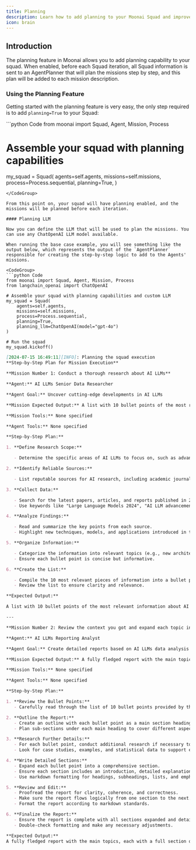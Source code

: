 ```yaml
---
title: Planning
description: Learn how to add planning to your Moonai Squad and improve their performance.
icon: brain
---
```


## Introduction

The planning feature in Moonai allows you to add planning capability to your squad. When enabled, before each Squad iteration, 
all Squad information is sent to an AgentPlanner that will plan the missions step by step, and this plan will be added to each mission description.

### Using the Planning Feature

Getting started with the planning feature is very easy, the only step required is to add `planning=True` to your Squad:

<CodeGroup>
```python Code
from moonai import Squad, Agent, Mission, Process

# Assemble your squad with planning capabilities
my_squad = Squad(
    agents=self.agents,
    missions=self.missions,
    process=Process.sequential,
    planning=True,
)
```
</CodeGroup>

From this point on, your squad will have planning enabled, and the missions will be planned before each iteration.

#### Planning LLM

Now you can define the LLM that will be used to plan the missions. You can use any ChatOpenAI LLM model available.

When running the base case example, you will see something like the output below, which represents the output of the `AgentPlanner` 
responsible for creating the step-by-step logic to add to the Agents' missions.

<CodeGroup>
```python Code
from moonai import Squad, Agent, Mission, Process
from langchain_openai import ChatOpenAI

# Assemble your squad with planning capabilities and custom LLM
my_squad = Squad(
    agents=self.agents,
    missions=self.missions,
    process=Process.sequential,
    planning=True,
    planning_llm=ChatOpenAI(model="gpt-4o")
)

# Run the squad
my_squad.kickoff()
```

```markdown Result
[2024-07-15 16:49:11][INFO]: Planning the squad execution
**Step-by-Step Plan for Mission Execution**

**Mission Number 1: Conduct a thorough research about AI LLMs**

**Agent:** AI LLMs Senior Data Researcher

**Agent Goal:** Uncover cutting-edge developments in AI LLMs

**Mission Expected Output:** A list with 10 bullet points of the most relevant information about AI LLMs

**Mission Tools:** None specified

**Agent Tools:** None specified

**Step-by-Step Plan:**

1. **Define Research Scope:**

   - Determine the specific areas of AI LLMs to focus on, such as advancements in architecture, use cases, ethical considerations, and performance metrics.

2. **Identify Reliable Sources:**

   - List reputable sources for AI research, including academic journals, industry reports, conferences (e.g., NeurIPS, ACL), AI research labs (e.g., OpenAI, Google AI), and online databases (e.g., IEEE Xplore, arXiv).

3. **Collect Data:**

   - Search for the latest papers, articles, and reports published in 2023 and early 2024.
   - Use keywords like "Large Language Models 2024", "AI LLM advancements", "AI ethics 2024", etc.

4. **Analyze Findings:**

   - Read and summarize the key points from each source.
   - Highlight new techniques, models, and applications introduced in the past year.

5. **Organize Information:**

   - Categorize the information into relevant topics (e.g., new architectures, ethical implications, real-world applications).
   - Ensure each bullet point is concise but informative.

6. **Create the List:**

   - Compile the 10 most relevant pieces of information into a bullet point list.
   - Review the list to ensure clarity and relevance.

**Expected Output:**

A list with 10 bullet points of the most relevant information about AI LLMs.

---

**Mission Number 2: Review the context you got and expand each topic into a full section for a report**

**Agent:** AI LLMs Reporting Analyst

**Agent Goal:** Create detailed reports based on AI LLMs data analysis and research findings

**Mission Expected Output:** A fully fledged report with the main topics, each with a full section of information. Formatted as markdown without '```'

**Mission Tools:** None specified

**Agent Tools:** None specified

**Step-by-Step Plan:**

1. **Review the Bullet Points:**
   - Carefully read through the list of 10 bullet points provided by the AI LLMs Senior Data Researcher.

2. **Outline the Report:**
   - Create an outline with each bullet point as a main section heading.
   - Plan sub-sections under each main heading to cover different aspects of the topic.

3. **Research Further Details:**
   - For each bullet point, conduct additional research if necessary to gather more detailed information.
   - Look for case studies, examples, and statistical data to support each section.

4. **Write Detailed Sections:**
   - Expand each bullet point into a comprehensive section.
   - Ensure each section includes an introduction, detailed explanation, examples, and a conclusion.
   - Use markdown formatting for headings, subheadings, lists, and emphasis.

5. **Review and Edit:**
   - Proofread the report for clarity, coherence, and correctness.
   - Make sure the report flows logically from one section to the next.
   - Format the report according to markdown standards.

6. **Finalize the Report:**
   - Ensure the report is complete with all sections expanded and detailed.
   - Double-check formatting and make any necessary adjustments.

**Expected Output:**
A fully fledged report with the main topics, each with a full section of information. Formatted as markdown without '```'.
```
</CodeGroup>